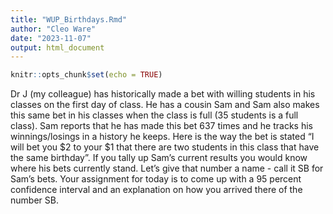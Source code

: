 ```yaml
---
title: "WUP_Birthdays.Rmd"
author: "Cleo Ware"
date: "2023-11-07"
output: html_document
---
```


```r
knitr::opts_chunk$set(echo = TRUE)
```

Dr J (my colleague) has historically made a bet with willing students in his classes on the first day of class. He has a cousin Sam and Sam also makes this same bet in his classes when the class is full (35 students is a full class).
Sam reports that he has made this bet 637 times and he tracks his winnings/losings in a history he keeps. Here is the way the bet is stated "I will bet you $2 to your $1 that there are two students in this class that have the same birthday". If you tally up Sam's current results you would know where his bets currently stand. Let's give that number a name - call it SB for Sam's bets. Your assignment for today is to come up with a 95 percent confidence interval and an explanation on how you arrived there of the number SB.